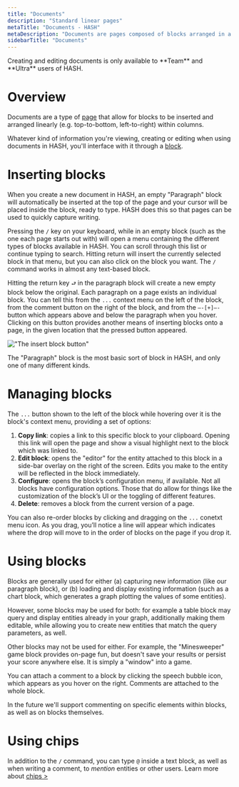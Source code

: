 ```yaml
---
title: "Documents"
description: "Standard linear pages"
metaTitle: "Documents - HASH"
metaDescription: "Documents are pages composed of blocks arranged in a fixed, linear order. In English this is top-to-bottom and left-to-right, but in other languages this may vary."
sidebarTitle: "Documents"
---
```


<Callout style="information" type="coming-soon">
  Creating and editing documents is only available to **Team** and **Ultra** users of HASH.
</Callout>

# Overview

Documents are a type of [page](/guide/pages) that allow for blocks to be inserted and arranged linearly (e.g. top-to-bottom, left-to-right) within columns.

Whatever kind of information you're viewing, creating or editing when using documents in HASH, you'll interface with it through a [block](/guides/pages/blocks).

# Inserting blocks

When you create a new document in HASH, an empty "Paragraph" block will automatically be inserted at the top of the page and your cursor will be placed inside the block, ready to type. HASH does this so that pages can be used to quickly capture writing.

Pressing the `/` key on your keyboard, while in an empty block (such as the one each page starts out with) will open a menu containing the different types of blocks available in HASH. You can scroll through this list or continue typing to search. Hitting return will insert the currently selected block in that menu, but you can also click on the block you want. The `/` command works in almost any text-based block.

Hitting the return key `⮐` in the paragraph block will create a new empty block below the original. Each paragraph on a page exists an individual block. You can tell this from the `...` context menu on the left of the block, from the comment button on the right of the block, and from the `—-[+]—-` button which appears above and below the paragraph when you hover. Clicking on this button provides another means of inserting blocks onto a page, in the given location that the pressed button appeared.

!["The insert block button"](https://hash.ai/cdn-cgi/imagedelivery/EipKtqu98OotgfhvKf6Eew/d54cea75-8635-415c-ffa3-163990c6f200/public)

The "Paragraph" block is the most basic sort of block in HASH, and only one of many different kinds.

# Managing blocks

The `...` button shown to the left of the block while hovering over it is the block's context menu, providing a set of options:

1. **Copy link**: copies a link to this specific block to your clipboard. Opening this link will open the page and show a visual highlight next to the block which was linked to.
1. **Edit block**: opens the "editor" for the entity attached to this block in a side-bar overlay on the right of the screen. Edits you make to the entity will be reflected in the block immediately.
1. **Configure**: opens the block’s configuration menu, if available. Not all blocks have configuration options. Those that do allow for things like the customization of the block’s UI or the toggling of different features.
1. **Delete**: removes a block from the current version of a page.

You can also re-order blocks by clicking and dragging on the `...` conetxt menu icon. As you drag, you’ll notice a line will appear which indicates where the drop will move to in the order of blocks on the page if you drop it.

# Using blocks

Blocks are generally used for either (a) capturing new information (like our paragraph block), or (b) loading and display existing information (such as a chart block, which generates a graph plotting the values of some entities).

However, some blocks may be used for both: for example a table block may query and display entities already in your graph, additionally making them editable, while allowing you to create new entities that match the query parameters, as well.

Other blocks may not be used for either. For example, the "Minesweeper" game block provides on-page fun, but doesn't save your results or persist your score anywhere else. It is simply a "window" into a game.

You can attach a comment to a block by clicking the speech bubble icon, which appears as you hover on the right. Comments are attached to the whole block.

<Callout style="information" type="coming-soon">
  In the future we'll support commenting on specific elements within blocks, as well as on blocks themselves.
</Callout> 

# Using chips

In addition to the `/` command, you can type `@` inside a text block, as well as when writing a comment, to _mention_ entities or other users. Learn more about [chips >](/guide/pages/chips)